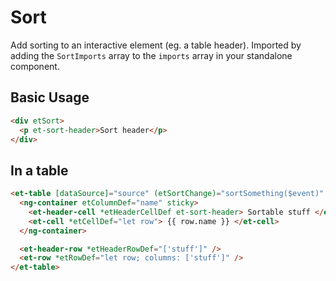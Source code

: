 # Sort

Add sorting to an interactive element (eg. a table header).
Imported by adding the `SortImports` array to the `imports` array in your standalone component.

## Basic Usage

```html
<div etSort>
  <p et-sort-header>Sort header</p>
</div>
```

## In a table

```html
<et-table [dataSource]="source" (etSortChange)="sortSomething($event)" etSort>
  <ng-container etColumnDef="name" sticky>
    <et-header-cell *etHeaderCellDef et-sort-header> Sortable stuff </et-header-cell>
    <et-cell *etCellDef="let row"> {{ row.name }} </et-cell>
  </ng-container>

  <et-header-row *etHeaderRowDef="['stuff']" />
  <et-row *etRowDef="let row; columns: ['stuff']" />
</et-table>
```


<ArgsTable story="{PRIMARY_STORY}" />
